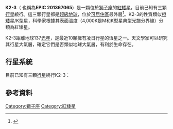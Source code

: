 {{Starbox begin
| name = K2-3
}}
{{Starbox observe
| epoch    = J2000
| constell = [[獅子座|獅子座]]
| ra = {{RA|11|29|20.39}}<ref name="nasa">{{cite web
 | url=http://exoplanetarchive.ipac.caltech.edu/cgi-bin/DisplayOverview/nph-DisplayOverview?objname=K2-3&type=PLANET_HOST
 | title=K2-3 PLANET HOST OVERVIEW PAGE
 | work=NASA Exoplanet Archive
 | accessdate=2015-10-17
 | archive-date=2019-02-03
 | archive-url=https://web.archive.org/web/20190203143815/https://exoplanetarchive.ipac.caltech.edu/cgi-bin/DisplayOverview/nph-DisplayOverview?objname=K2-3&type=PLANET_HOST
 | dead-url=no
 }}</ref>
| dec = {{DEC|-01|27|17.2}}<ref name="nasa" />
}}
{{Starbox character
| class = M0V<ref name="nasa" />
| b-v = 1.35 ± 0.06<ref name="nasa" />
}}
{{Starbox astrometry
| radial_v=32.6 ± 1<ref name="nasa" />
| prop_mo_ra=88.3 ± 2.0<ref name="nasa" />
| prop_mo_dec=-73.6 ± 2.7<ref name="nasa" />
}}
{{Starbox detail
| mass=0.601 ± 0.089<ref name="nasa" />
| radius=0.561 ± 0.068<ref name="nasa" />
| temperature=3896 ± 189<ref name="nasa" />
| metal_fe = –0.32 ± 0.13<ref name=exoplanet>{{cite web|url=http://exoplanet.eu/catalog/K2-3_d/|title=The Extrasolar Planet Encyclopaedia — K2-3 d|publisher=|accessdate=2016-08-26|archive-date=2018-10-02|archive-url=https://web.archive.org/web/20181002135525/http://exoplanet.eu/catalog/k2-3_d/|dead-url=no}}</ref>
| age_gyr=>1<ref name="nasa" />
}}
{{Starbox catalog
| names=EPIC 201367065, K2-3, WISE J112920.45-012718.0, 2MASS J11292037-0127173
}}
{{Starbox end}}

'''K2-3'''（ 也稱為'''EPIC 201367065'''）是一顆位於[[獅子座|獅子座]]的[[紅矮星|紅矮星]]，目前已知有三顆[[行星|行星]]繞行。這三顆行星都是[[超級地球|超級地球]]，位於[[可居住區|可居住區]]最外層<ref>{{Cite web |url=http://www.sci-news.com/astronomy/science-three-super-earths-red-dwarf-02412.html |title=Three Super-Earths Found Circling Nearby Red Dwarf |accessdate=2016-08-26 |archive-date=2019-01-02 |archive-url=https://web.archive.org/web/20190102064436/http://www.sci-news.com/astronomy/science-three-super-earths-red-dwarf-02412.html |dead-url=no }}</ref>。K2-3的性質類似[[橙矮星|橙矮星]]/K型星，科學家根據其表面溫度（4,000K是M和K型星典型光譜分界線）分類為紅矮星。

K2-3距離地球137[[光年|光年]]，是最近10顆擁有凌日行星的恆星之一。天文學家可以研究其行星大氣層，確定它們是否類似地球大氣層，有利於生命存在。

==行星系統==
目前已知有三顆[[行星|行星]]繞行K2-3：
{{OrbitboxPlanet begin
| table_ref = <ref name="nasa"/>
}}
{{OrbitboxPlanet
| exoplanet = [[K2-3b|b]]
| mass_earth = 8.40±2.10
| semimajor = 0.0775
| period = 10.05429
| inclination = {{val|89.59|+0.24|−0.40}}
| radius_earth = {{val|2.078|+0.180|−0.093}}
| eccentricity = 0.06 ± 0.06
}}
{{OrbitboxPlanet
| exoplanet = [[K2-3c|c]]
| mass_earth = {{val|2.1|+2.1|−1.3}}
| semimajor = 0.1405
| period = 24.6491
| inclination = 89.70 ± 0.20
| radius_earth = {{val|1.644|+0.160|−0.065}}
| eccentricity = 0.04 ± 0.04
}}
{{OrbitboxPlanet
| exoplanet = [[K2-3d|d]]
| mass_earth = 11.1 ± 3.5
| semimajor = 0.2086
| period = 44.5705
| inclination = 89.79 ± 0.15
| radius_earth = 1.61 ± 0.20
| eccentricity = 0.045 ± 0.045
}}
{{Orbitbox end}}

==參考資料==
{{Reflist}}


{{Stars of Leo}}

[[Category:獅子座|Category:獅子座]]
[[Category:紅矮星|Category:紅矮星]]